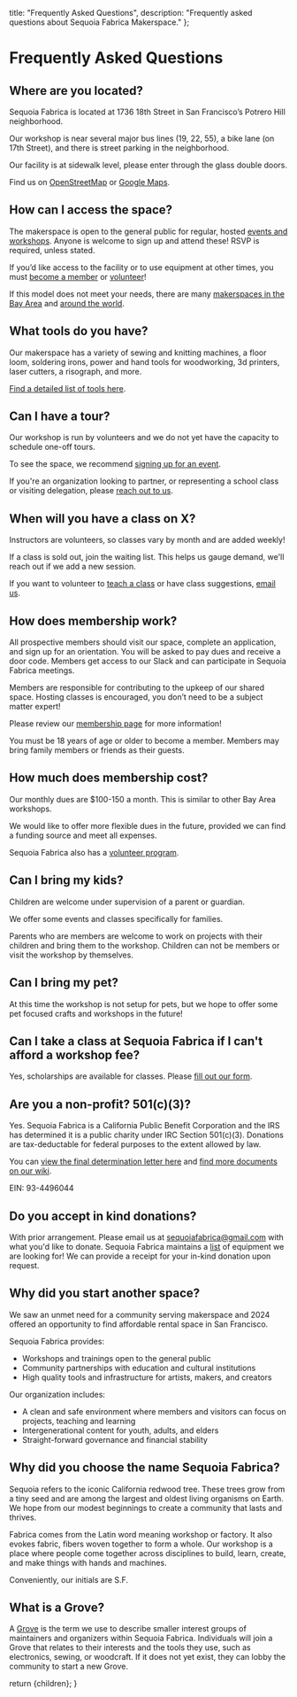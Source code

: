   title: "Frequently Asked Questions",
  description: "Frequently asked questions about Sequoia Fabrica Makerspace."
};

# Frequently Asked Questions

## Where are you located?

Sequoia Fabrica is located at 1736 18th Street in San Francisco’s Potrero Hill neighborhood. 

Our workshop is near several major bus lines (19, 22, 55), a bike lane (on 17th Street), and there is street parking in the neighborhood.

Our facility is at sidewalk level, please enter through the glass double doors.

Find us on [OpenStreetMap](https://www.openstreetmap.org/node/11571985859) or [Google Maps](https://maps.app.goo.gl/7fiutyz9KxsT1eXc7).

## How can I access the space?

The makerspace is open to the general public for regular, hosted [events and workshops](https://bookwhen.com/sequoiafabrica). Anyone is welcome to sign up and attend these! RSVP is required, unless stated.
 
If you’d like access to the facility or to use equipment at other times, you must [become a member](./membership) or [volunteer](https://wiki.sequoiafabrica.org/wiki/Volunteers)!

If this model does not meet your needs, there are many [makerspaces in the Bay Area](https://makernexuswiki.com/wiki/Maker_Spaces_In_San_Francisco_area) and [around the world](https://wiki.hackerspaces.org/List_of_Hacker_Spaces).

## What tools do you have?

Our makerspace has a variety of sewing and knitting machines, a floor loom, soldering irons, power and hand tools for woodworking, 3d printers, laser cutters, a risograph, and more.

[Find a detailed list of tools here](/docs/tools).

## Can I have a tour?

Our workshop is run by volunteers and we do not yet have the capacity to schedule one-off tours.

To see the space, we recommend [signing up for an event](https://bookwhen.com/sequoiafabrica). 

If you're an organization looking to partner, or representing a school class or visiting delegation, please [reach out to us](./contact). 

## When will you have a class on X?

Instructors are volunteers, so classes vary by month and are added weekly! 

If a class is sold out, join the waiting list. This helps us gauge demand, we'll reach out if we add a new session.

If you want to volunteer to [teach a class](/docs/teach) or have class suggestions, [email us](./contact).

## How does membership work?

All prospective members should visit our space, complete an application, and sign up for an orientation. You will be asked to pay dues and receive a door code. Members get access to our Slack and can participate in Sequoia Fabrica meetings.

Members are responsible for contributing to the upkeep of our shared space. Hosting classes is encouraged, you don’t need to be a subject matter expert!

Please review our [membership page](./membership) for more information! 

You must be 18 years of age or older to become a member. Members may bring family members or friends as their guests. 

## How much does membership cost?

Our monthly dues are $100-150 a month. This is similar to other Bay Area workshops.

We would like to offer more flexible dues in the future, provided we can find a funding source and meet all expenses. 

Sequoia Fabrica also has a [volunteer program](https://wiki.sequoiafabrica.org/wiki/Volunteers).

## Can I bring my kids?

Children are welcome under supervision of a parent or guardian. 

We offer some events and classes specifically for families. 

Parents who are members are welcome to work on projects with their children and bring them to the workshop. Children can not be members or visit the workshop by themselves.

## Can I bring my pet?

At this time the workshop is not setup for pets, but we hope to offer some pet focused crafts and workshops in the future!

## Can I take a class at Sequoia Fabrica if I can't afford a workshop fee?

Yes, scholarships are available for classes. Please [fill out our form](https://docs.google.com/forms/d/e/1FAIpQLSdonL4v1x9dH1AuiRgIyt6F1elsod1s6vr-j0P11x7uMpq4pg/viewform). 

## **Are you a non-profit? 501(c)(3)?**

Yes. Sequoia Fabrica is a California Public Benefit Corporation and the IRS has determined it is a public charity under IRC Section 501(c)(3). Donations are tax-deductable for federal purposes to the extent allowed by law.

You can [view the final determination letter here](https://static.miraheze.org/sequoiafabricawiki/8/86/FinalLetter_93-4496044_SEQUOIAFABRICA_01132024_00.pdf) and [find more documents on our wiki](https://wiki.sequoiafabrica.org/wiki/Main_Page).

EIN: 93-4496044

## Do you accept in kind donations?

With prior arrangement. Please email us at [sequoiafabrica@gmail.com](mailto:sequoiafabrica@gmail.com) with what you'd like to donate. Sequoia Fabrica maintains a [list](https://wiki.sequoiafabrica.org/wiki/Equipment_Needs) of equipment we are looking for! We can provide a receipt for your in-kind donation upon request. 

## Why did you start another space?

We saw an unmet need for a community serving makerspace and 2024 offered an opportunity to find affordable rental space in San Francisco.

Sequoia Fabrica provides:

* Workshops and trainings open to the general public
* Community partnerships with education and cultural institutions
* High quality tools and infrastructure for artists, makers, and creators

Our organization includes:

* A clean and safe environment where members and visitors can focus on projects, teaching and learning
* Intergenerational content for youth, adults, and elders
* Straight-forward governance and financial stability

## Why did you choose the name Sequoia Fabrica?

Sequoia refers to the iconic California redwood tree. These trees grow from a tiny seed and are among the largest and oldest living organisms on Earth. We hope from our modest beginnings to create a community that lasts and thrives. 

Fabrica comes from the Latin word meaning workshop or factory. It also evokes fabric, fibers woven together to form a whole. Our workshop is a place where people come together across disciplines to build, learn, create, and make things with hands and machines. 

Conveniently, our initials are S.F.

## What is a Grove?

A [Grove](https://wiki.sequoiafabrica.org/wiki/Grove) is the term we use to describe smaller interest groups of maintainers and organizers within Sequoia Fabrica. Individuals will join a Grove that relates to their interests and the tools they use, such as electronics, sewing, or woodcraft. If it does not yet exist, they can lobby the community to start a new Grove. 


  return <DocumentLayout metadata={metadata}>{children}</DocumentLayout>;
}
